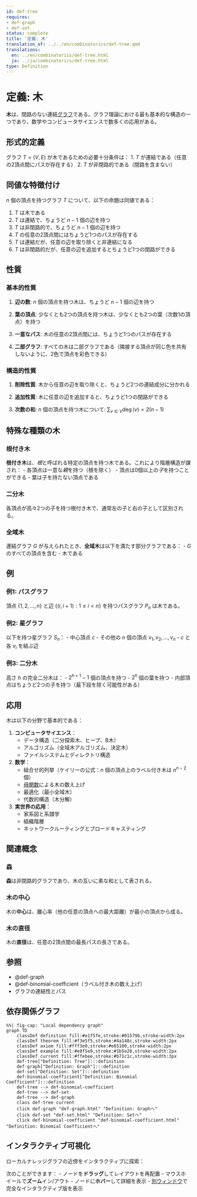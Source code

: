 ```yaml
---
id: def-tree
requires:
- def-graph
- def-set
status: complete
title: '定義: 木'
translation_of: ../../en/combinatorics/def-tree.qmd
translations:
  en: ../en/combinatorics/def-tree.html
  ja: ../ja/combinatorics/def-tree.html
type: Definition
---
```


# 定義: 木 {#def-tree}

**木**は、閉路のない連結[グラフ](def-graph.qmd)である。グラフ理論における最も基本的な構造の一つであり、数学やコンピュータサイエンスで数多くの応用がある。

## 形式的定義

グラフ $T = (V, E)$ が木であるための必要十分条件は：
1. $T$ が連結である（任意の2頂点間にパスが存在する）
2. $T$ が非閉路的である（閉路を含まない）

## 同値な特徴付け

$n$ 個の頂点を持つグラフ $T$ について、以下の命題は同値である：

1. $T$ は木である
2. $T$ は連結で、ちょうど $n - 1$ 個の辺を持つ
3. $T$ は非閉路的で、ちょうど $n - 1$ 個の辺を持つ
4. $T$ の任意の2頂点間にはちょうど1つのパスが存在する
5. $T$ は連結だが、任意の辺を取り除くと非連結になる
6. $T$ は非閉路的だが、任意の辺を追加するとちょうど1つの閉路ができる

## 性質

### 基本的性質

1. **辺の数**: $n$ 個の頂点を持つ木は、ちょうど $n - 1$ 個の辺を持つ

2. **葉の頂点**: 少なくとも2つの頂点を持つ木は、少なくとも2つの葉（次数1の頂点）を持つ

3. **一意なパス**: 木の任意の2頂点間には、ちょうど1つのパスが存在する

4. **二部グラフ**: すべての木は二部グラフである（隣接する頂点が同じ色を共有しないように、2色で頂点を彩色できる）

### 構造的性質

1. **削除性質**: 木から任意の辺を取り除くと、ちょうど2つの連結成分に分かれる

2. **追加性質**: 木に任意の辺を追加すると、ちょうど1つの閉路ができる

3. **次数の和**: $n$ 個の頂点を持つ木について: $\sum_{v \in V} \deg(v) = 2(n - 1)$

## 特殊な種類の木

### 根付き木

**根付き木**は、*根*と呼ばれる特定の頂点を持つ木である。これにより階層構造が課され：
- 各頂点は一意な*親*を持つ（根を除く）
- 頂点は0個以上の*子*を持つことができる
- 葉は子を持たない頂点である

### 二分木

各頂点が高々2つの子を持つ根付き木で、通常左の子と右の子として区別される。

### 全域木

連結グラフ $G$ が与えられたとき、**全域木**は以下を満たす部分グラフである：
- $G$ のすべての頂点を含む
- 木である

## 例

### 例1: パスグラフ

頂点 $\{1, 2, ..., n\}$ と辺 $\{(i, i+1) : 1 \leq i < n\}$ を持つパスグラフ $P_n$ は木である。

### 例2: 星グラフ

以下を持つ星グラフ $S_n$：
- 中心頂点 $c$
- その他の $n$ 個の頂点 $v_1, v_2, ..., v_n$
- $c$ と各 $v_i$ を結ぶ辺

### 例3: 二分木

高さ $h$ の完全二分木は：
- $2^{h+1} - 1$ 個の頂点を持つ
- $2^h$ 個の葉を持つ
- 内部頂点はちょうど2つの子を持つ（最下段を除く可能性がある）

## 応用

木は以下の分野で基本的である：

1. **コンピュータサイエンス**：
   - データ構造（二分探索木、ヒープ、B木）
   - アルゴリズム（全域木アルゴリズム、決定木）
   - ファイルシステムとディレクトリ構造

2. **数学**：
   - 組合せ的列挙（ケイリーの公式：$n$ 個の頂点上のラベル付き木は $n^{n-2}$ 個）
   - [母関数](def-generating-function.qmd)による木の数え上げ
   - 最適化（最小全域木）
   - 代数的構造（木分解）

3. **実世界の応用**：
   - 家系図と系譜学
   - 組織階層
   - ネットワークルーティングとブロードキャスティング

## 関連概念

### 森

**森**は非閉路的グラフであり、木の互いに素な和として表される。

### 木の中心

木の**中心**は、離心率（他の任意の頂点への最大距離）が最小の頂点から成る。

### 木の直径

木の**直径**は、任意の2頂点間の最長パスの長さである。

## 参照

- @def-graph
- @def-binomial-coefficient（ラベル付き木の数え上げ）
- グラフの連結性とパス

## 依存関係グラフ

```mermaid
%%| fig-cap: "Local dependency graph"
graph TD
    classDef definition fill:#e1f5fe,stroke:#01579b,stroke-width:2px
    classDef theorem fill:#f3e5f5,stroke:#4a148c,stroke-width:2px
    classDef axiom fill:#fff3e0,stroke:#e65100,stroke-width:2px
    classDef example fill:#e8f5e9,stroke:#1b5e20,stroke-width:2px
    classDef current fill:#ffebee,stroke:#b71c1c,stroke-width:3px
    def-tree["Definition: Tree"]:::definition
    def-graph["Definition: Graph"]:::definition
    def-set["Definition: Set"]:::definition
    def-binomial-coefficient["Definition: Binomial Coefficient"]:::definition
    def-tree --> def-binomial-coefficient
    def-tree --> def-set
    def-tree --> def-graph
    class def-tree current
    click def-graph "def-graph.html" "Definition: Graphへ"
    click def-set "def-set.html" "Definition: Setへ"
    click def-binomial-coefficient "def-binomial-coefficient.html" "Definition: Binomial Coefficientへ"
```

## インタラクティブ可視化

ローカルナレッジグラフの近傍をインタラクティブに探索：

::: {.graph-viz data-id="def-tree" data-width="700" data-height="500"}
:::

次のことができます：
- ノードを**ドラッグ**してレイアウトを再配置
- マウスホイールで**ズーム**イン/アウト
- ノードに**ホバー**して詳細を表示
- [別ウィンドウ](../../output/interactive/def-tree.html){target="_blank"}で完全なインタラクティブ版を表示
